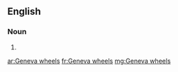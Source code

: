 ==English==

===Noun===
{{head|en|plural}}

# {{plural of|Geneva wheel|lang=en|nocat=1}}

[[ar:Geneva wheels]]
[[fr:Geneva wheels]]
[[mg:Geneva wheels]]